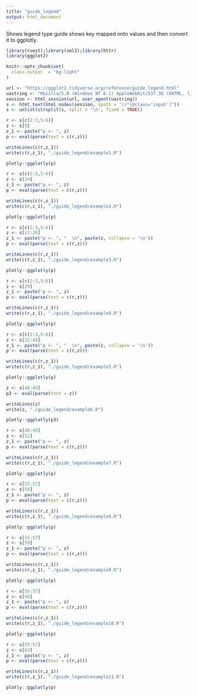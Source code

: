 ```yaml
---
title: "guide_legend"
output: html_document
---
```


Shows legend type guide shows key mapped onto values and then convert it to ggplotly.

```r
library(rvest);library(xml2);library(httr)
library(ggplot2)

knitr::opts_chunk$set(
  class.output  = "bg-light"
)
```

```r
url <- "https://ggplot2.tidyverse.org/reference/guide_legend.html"
uastring <- "Mozilla/5.0 (Windows NT 6.1) AppleWebKit/537.36 (KHTML, like Gecko) Chrome/88.0.4324.190 Safari/537.36"
session <- html_session(url, user_agent(uastring))
s <- html_text(html_nodes(session, xpath = "//*[@class='input']"))
s <- unlist(strsplit(s, split = '\n', fixed = TRUE))
```

```r
r <- s[c(2:3,5:6)]
z <- s[9]
z_1 <- paste("p <- ", z)
p <- eval(parse(text = c(r,z)))
```

```r
writeLines(c(r,z_1))
write(c(r,z_1), "./guide_legend/example1.R")
```

```r
plotly::ggplotly(p)
```

```r
r <- s[c(2:3,5:6)]
z <- s[14]
z_1 <- paste("p <- ", z)
p <- eval(parse(text = c(r,z)))
```

```r
writeLines(c(r,z_1))
write(c(r,z_1), "./guide_legend/example2.R")
```

```r
plotly::ggplotly(p)
```

```r
r <- s[c(2:3,5:6)]
z <- s[17:26]
z_1 <- paste("p <- ", "  \n", paste(z, collapse = '\n'))
p <- eval(parse(text = c(r,z)))
```

```r
writeLines(c(r,z_1))
write(c(r,z_1), "./guide_legend/example3.R")
```

```r
plotly::ggplotly(p)
```

```r
r <- s[c(2:3,5:6)]
z <- s[29]
z_1 <- paste("p <- ", z)
p <- eval(parse(text = c(r,z)))
```

```r
writeLines(c(r,z_1))
write(c(r,z_1), "./guide_legend/example4.R")
```

```r
plotly::ggplotly(p)
```

```r
r <- s[c(2:3,5:6)]
z <- s[32:44]
z_1 <- paste("p <- ", "  \n", paste(z, collapse = '\n'))
p <- eval(parse(text = c(r,z)))
```

```r
writeLines(c(r,z_1))
write(c(r,z_1), "./guide_legend/example5.R")
```

```r
plotly::ggplotly(p)
```

```r
z <- s[48:49]
p3 <- eval(parse(text = z))
```

```r
writeLines(z)
write(z, "./guide_legend/example6.R")
```

```r
plotly::ggplotly(p3)
```

```r
r <- s[48:49]
z <- s[52]
z_1 <- paste("p <- ", z)
p <- eval(parse(text = c(r,z)))
```

```r
writeLines(c(r,z_1))
write(c(r,z_1), "./guide_legend/example7.R")
```

```r
plotly::ggplotly(p)
```

```r
r <- s[55:57]
z <- s[58]
z_1 <- paste("p <- ", z)
p <- eval(parse(text = c(r,z)))
```

```r
writeLines(c(r,z_1))
write(c(r,z_1), "./guide_legend/example8.R")
```

```r
plotly::ggplotly(p)
```

```r
r <- s[55:57]
z <- s[59]
z_1 <- paste("p <- ", z)
p <- eval(parse(text = c(r,z)))
```

```r
writeLines(c(r,z_1))
write(c(r,z_1), "./guide_legend/example9.R")
```

```r
plotly::ggplotly(p)
```

```r
r <- s[55:57]
z <- s[60]
z_1 <- paste("p <- ", z)
p <- eval(parse(text = c(r,z)))
```

```r
writeLines(c(r,z_1))
write(c(r,z_1), "./guide_legend/example10.R")
```

```r
plotly::ggplotly(p)
```

```r
r <- s[55:57]
z <- s[63]
z_1 <- paste("p <- ", z)
p <- eval(parse(text = c(r,z)))
```

```r
writeLines(c(r,z_1))
write(c(r,z_1), "./guide_legend/example11.R")
```

```r
plotly::ggplotly(p)
```

